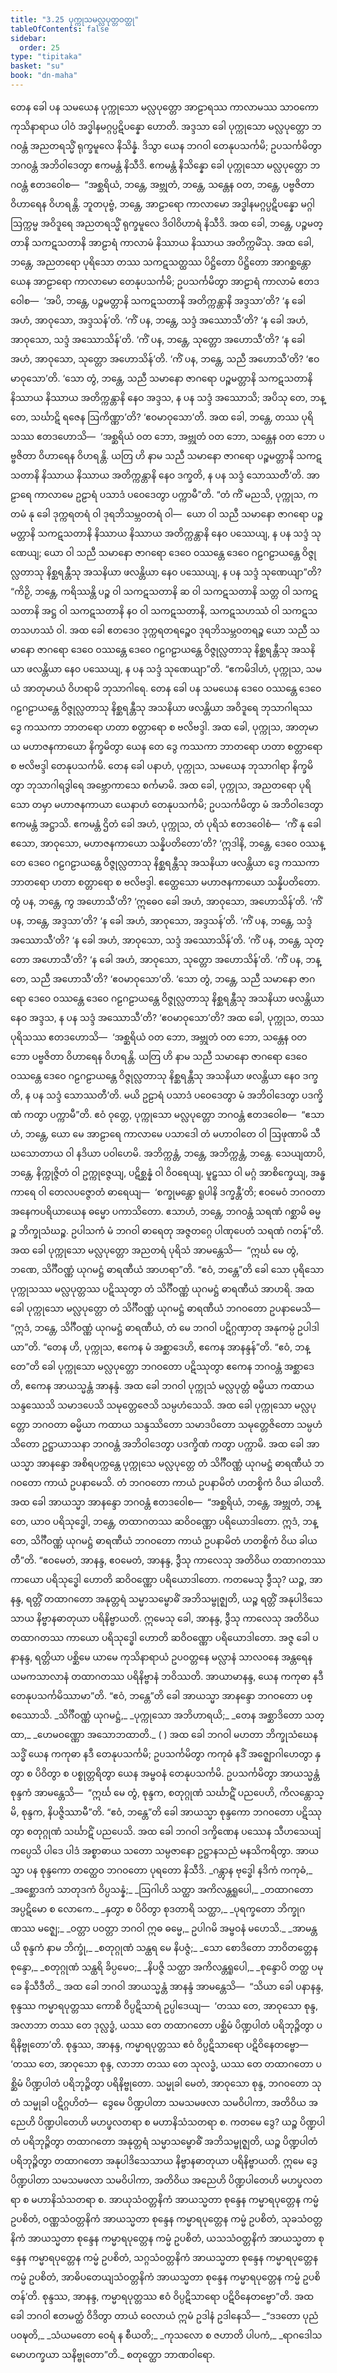 ```yaml
---
title: "3.25 ပုက္ကုသမလ္လပုတ္တဝတ္ထု"
tableOfContents: false
sidebar:
  order: 25
type: "tipitaka"
basket: "su"
book: "dn-maha"
---
```



<DynamicBreadcrumb />

<Division number="192" book="dn-maha" e="ch" v="7" p="108">

<Paragraph number="429" book="dn-maha">
တေန ခေါ ပန သမယေန ပုက္ကုသော မလ္လပုတ္တော အာဠာရဿ ကာလာမဿ သာဝကော ကုသိနာရာယ ပါဝံ အဒ္ဓါနမဂ္ဂပ္ပဋိပန္နော ဟောတိ. အဒ္ဒသာ ခေါ ပုက္ကုသော မလ္လပုတ္တော ဘဂဝန္တံ အညတရသ္မိံ ရုက္ခမူလေ နိသိန္နံ. ဒိသွာ ယေန ဘဂဝါ တေနုပသင်္ကမိ; ဥပသင်္ကမိတွာ ဘဂဝန္တံ အဘိဝါဒေတွာ ဧကမန္တံ နိသီဒိ. ဧကမန္တံ နိသိန္နော ခေါ ပုက္ကုသော မလ္လပုတ္တော ဘဂဝန္တံ ဧတဒဝေါစ—  “အစ္ဆရိယံ, ဘန္တေ, အဗ္ဘုတံ, ဘန္တေ, သန္တေန ဝတ, ဘန္တေ, ပဗ္ဗဇိတာ ဝိဟာရေန ဝိဟရန္တိ. ဘူတပုဗ္ဗံ, ဘန္တေ, အာဠာရော ကာလာမော အဒ္ဓါနမဂ္ဂပ္ပဋိပန္နော မဂ္ဂါ ဩက္ကမ္မ အဝိဒူရေ အညတရသ္မိံ ရုက္ခမူလေ ဒိဝါဝိဟာရံ နိသီဒိ. အထ ခေါ, ဘန္တေ, ပဉ္စမတ္တာနိ သကဋသတာနိ အာဠာရံ ကာလာမံ နိဿာယ နိဿာယ အတိက္ကမိံသု. အထ ခေါ, ဘန္တေ, အညတရော ပုရိသော တဿ သကဋသတ္ထဿ ပိဋ္ဌိတော ပိဋ္ဌိတော အာဂစ္ဆန္တော ယေန အာဠာရော ကာလာမော တေနုပသင်္ကမိ; ဥပသင်္ကမိတွာ အာဠာရံ ကာလာမံ ဧတဒဝေါစ—  ‘အပိ, ဘန္တေ, ပဉ္စမတ္တာနိ သကဋသတာနိ အတိက္ကန္တာနိ အဒ္ဒသာ’တိ? ‘န ခေါ အဟံ, အာဝုသော, အဒ္ဒသန်’တိ. ‘ကိံ ပန, ဘန္တေ, သဒ္ဒံ အဿောသီ’တိ? ‘န ခေါ အဟံ, အာဝုသော, သဒ္ဒံ အဿောသိန်’တိ. ‘ကိံ ပန, ဘန္တေ, သုတ္တော အဟောသီ’တိ? ‘န ခေါ အဟံ, အာဝုသော, သုတ္တော အဟောသိန်’တိ. ‘ကိံ ပန, ဘန္တေ, သညီ အဟောသီ’တိ? ‘ဧဝမာဝုသော’တိ. ‘သော တွံ, ဘန္တေ, သညီ သမာနော ဇာဂရော ပဉ္စမတ္တာနိ သကဋသတာနိ နိဿာယ နိဿာယ အတိက္ကန္တာနိ နေဝ အဒ္ဒသ, န ပန သဒ္ဒံ အဿောသိ; အပိသု တေ, ဘန္တေ, သင်္ဃာဋိ ရဇေန ဩကိဏ္ဏာ’တိ? ‘ဧဝမာဝုသော’တိ. အထ ခေါ, ဘန္တေ, တဿ ပုရိသဿ ဧတဒဟောသိ—  ‘အစ္ဆရိယံ ဝတ ဘော, အဗ္ဘုတံ ဝတ ဘော, သန္တေန ဝတ ဘော ပဗ္ဗဇိတာ ဝိဟာရေန ဝိဟရန္တိ. ယတြ ဟိ နာမ သညီ သမာနော ဇာဂရော ပဉ္စမတ္တာနိ သကဋသတာနိ နိဿာယ နိဿာယ အတိက္ကန္တာနိ နေဝ ဒက္ခတိ, န ပန သဒ္ဒံ သောဿတီ’တိ. အာဠာရေ ကာလာမေ ဥဠာရံ ပသာဒံ ပဝေဒေတွာ ပက္ကာမီ”တိ.
</Paragraph>

</Division>
<Division number="193" book="dn-maha" e="ch" v="7" p="108">

<Paragraph number="430" book="dn-maha">
“တံ ကိံ မညသိ, ပုက္ကုသ, ကတမံ နု ခေါ ဒုက္ကရတရံ ဝါ ဒုရဘိသမ္ဘဝတရံ ဝါ—  ယော ဝါ သညီ သမာနော ဇာဂရော ပဉ္စမတ္တာနိ သကဋသတာနိ နိဿာယ နိဿာယ အတိက္ကန္တာနိ နေဝ ပဿေယျ, န ပန သဒ္ဒံ သုဏေယျ; ယော ဝါ သညီ သမာနော ဇာဂရော ဒေဝေ ဝဿန္တေ ဒေဝေ ဂဠဂဠာယန္တေ ဝိဇ္ဇုလ္လတာသု နိစ္ဆရန္တီသု အသနိယာ ဖလန္တိယာ နေဝ ပဿေယျ, န ပန သဒ္ဒံ သုဏေယျာ”တိ? “ကိဉှိ, ဘန္တေ, ကရိဿန္တိ ပဉ္စ ဝါ သကဋသတာနိ ဆ ဝါ သကဋသတာနိ သတ္တ ဝါ သကဋသတာနိ အဋ္ဌ ဝါ သကဋသတာနိ နဝ ဝါ သကဋသတာနိ, သကဋသဟဿံ ဝါ သကဋသတသဟဿံ ဝါ. အထ ခေါ ဧတဒေဝ ဒုက္ကရတရဉ္စေဝ ဒုရဘိသမ္ဘဝတရဉ္စ ယော သညီ သမာနော ဇာဂရော ဒေဝေ ဝဿန္တေ ဒေဝေ ဂဠဂဠာယန္တေ ဝိဇ္ဇုလ္လတာသု နိစ္ဆရန္တီသု အသနိယာ ဖလန္တိယာ နေဝ ပဿေယျ, န ပန သဒ္ဒံ သုဏေယျာ”တိ.
</Paragraph>

<Paragraph number="431" book="dn-maha">
“ဧကမိဒါဟံ, ပုက္ကုသ, သမယံ အာတုမာယံ ဝိဟရာမိ ဘုသာဂါရေ. တေန ခေါ ပန သမယေန ဒေဝေ ဝဿန္တေ ဒေဝေ ဂဠဂဠာယန္တေ ဝိဇ္ဇုလ္လတာသု နိစ္ဆရန္တီသု အသနိယာ ဖလန္တိယာ အဝိဒူရေ ဘုသာဂါရဿ ဒွေ ကဿကာ ဘာတရော ဟတာ စတ္တာရော စ ဗလိဗဒ္ဒါ. အထ ခေါ, ပုက္ကုသ, အာတုမာယ မဟာဇနကာယော နိက္ခမိတွာ ယေန တေ ဒွေ ကဿကာ ဘာတရော ဟတာ စတ္တာရော စ ဗလိဗဒ္ဒါ တေနုပသင်္ကမိ. တေန ခေါ ပနာဟံ, ပုက္ကုသ, သမယေန ဘုသာဂါရာ နိက္ခမိတွာ ဘုသာဂါရဒွါရေ အဗ္ဘောကာသေ စင်္ကမာမိ. အထ ခေါ, ပုက္ကုသ, အညတရော ပုရိသော တမှာ မဟာဇနကာယာ ယေနာဟံ တေနုပသင်္ကမိ; ဥပသင်္ကမိတွာ မံ အဘိဝါဒေတွာ ဧကမန္တံ အဋ္ဌာသိ. ဧကမန္တံ ဌိတံ ခေါ အဟံ, ပုက္ကုသ, တံ ပုရိသံ ဧတဒဝေါစံ—  ‘ကိံ နု ခေါ ဧသော, အာဝုသော, မဟာဇနကာယော သန္နိပတိတော’တိ? ‘ဣဒါနိ, ဘန္တေ, ဒေဝေ ဝဿန္တေ ဒေဝေ ဂဠဂဠာယန္တေ ဝိဇ္ဇုလ္လတာသု နိစ္ဆရန္တီသု အသနိယာ ဖလန္တိယာ ဒွေ ကဿကာ ဘာတရော ဟတာ စတ္တာရော စ ဗလိဗဒ္ဒါ. ဧတ္ထေသော မဟာဇနကာယော သန္နိပတိတော. တွံ ပန, ဘန္တေ, ကွ အဟောသီ’တိ? ‘ဣဓေဝ ခေါ အဟံ, အာဝုသော, အဟောသိန်’တိ. ‘ကိံ ပန, ဘန္တေ, အဒ္ဒသာ’တိ? ‘န ခေါ အဟံ, အာဝုသော, အဒ္ဒသန်’တိ. ‘ကိံ ပန, ဘန္တေ, သဒ္ဒံ အဿောသီ’တိ? ‘န ခေါ အဟံ, အာဝုသော, သဒ္ဒံ အဿောသိန်’တိ. ‘ကိံ ပန, ဘန္တေ, သုတ္တော အဟောသီ’တိ? ‘န ခေါ အဟံ, အာဝုသော, သုတ္တော အဟောသိန်’တိ. ‘ကိံ ပန, ဘန္တေ, သညီ အဟောသီ’တိ? ‘ဧဝမာဝုသော’တိ. ‘သော တွံ, ဘန္တေ, သညီ သမာနော ဇာဂရော ဒေဝေ ဝဿန္တေ ဒေဝေ ဂဠဂဠာယန္တေ ဝိဇ္ဇုလ္လတာသု နိစ္ဆရန္တီသု အသနိယာ ဖလန္တိယာ နေဝ အဒ္ဒသ, န ပန သဒ္ဒံ အဿောသီ’တိ? ‘ဧဝမာဝုသော’တိ?
</Paragraph>

<Paragraph number="432" book="dn-maha">
အထ ခေါ, ပုက္ကုသ, တဿ ပုရိသဿ ဧတဒဟောသိ—  ‘အစ္ဆရိယံ ဝတ ဘော, အဗ္ဘုတံ ဝတ ဘော, သန္တေန ဝတ ဘော ပဗ္ဗဇိတာ ဝိဟာရေန ဝိဟရန္တိ. ယတြ ဟိ နာမ သညီ သမာနော ဇာဂရော ဒေဝေ ဝဿန္တေ ဒေဝေ ဂဠဂဠာယန္တေ ဝိဇ္ဇုလ္လတာသု နိစ္ဆရန္တီသု အသနိယာ ဖလန္တိယာ နေဝ ဒက္ခတိ, န ပန သဒ္ဒံ သောဿတီ’တိ. မယိ ဥဠာရံ ပသာဒံ ပဝေဒေတွာ မံ အဘိဝါဒေတွာ ပဒက္ခိဏံ ကတွာ ပက္ကာမီ”တိ.
</Paragraph>

<Paragraph number="433" book="dn-maha">
ဧဝံ ဝုတ္တေ, ပုက္ကုသော မလ္လပုတ္တော ဘဂဝန္တံ ဧတဒဝေါစ—  “ဧသာဟံ, ဘန္တေ, ယော မေ အာဠာရေ ကာလာမေ ပသာဒေါ တံ မဟာဝါတေ ဝါ ဩဖုဏာမိ သီဃသောတာယ ဝါ နဒိယာ ပဝါဟေမိ. အဘိက္ကန္တံ, ဘန္တေ, အဘိက္ကန္တံ, ဘန္တေ. သေယျထာပိ, ဘန္တေ, နိက္ကုဇ္ဇိတံ ဝါ ဥက္ကုဇ္ဇေယျ, ပဋိစ္ဆန္နံ ဝါ ဝိဝရေယျ, မူဠှဿ ဝါ မဂ္ဂံ အာစိက္ခေယျ, အန္ဓကာရေ ဝါ တေလပဇ္ဇောတံ ဓာရေယျ—  ‘စက္ခုမန္တော ရူပါနိ ဒက္ခန္တီ’တိ; ဧဝမေဝံ ဘဂဝတာ အနေကပရိယာယေန ဓမ္မော ပကာသိတော. ဧသာဟံ, ဘန္တေ, ဘဂဝန္တံ သရဏံ ဂစ္ဆာမိ ဓမ္မဉ္စ ဘိက္ခုသံဃဉ္စ. ဥပါသကံ မံ ဘဂဝါ ဓာရေတု အဇ္ဇတဂ္ဂေ ပါဏုပေတံ သရဏံ ဂတန်”တိ.
</Paragraph>

</Division>
<Division number="194" book="dn-maha" e="ch" v="7" p="110">

<Paragraph number="434" book="dn-maha">
အထ ခေါ ပုက္ကုသော မလ္လပုတ္တော အညတရံ ပုရိသံ အာမန္တေသိ—  “ဣင်္ဃ မေ တွံ, ဘဏေ, သိင်္ဂီဝဏ္ဏံ ယုဂမဋ္ဌံ ဓာရဏီယံ အာဟရာ”တိ. “ဧဝံ, ဘန္တေ”တိ ခေါ သော ပုရိသော ပုက္ကုသဿ မလ္လပုတ္တဿ ပဋိဿုတွာ တံ သိင်္ဂီဝဏ္ဏံ ယုဂမဋ္ဌံ ဓာရဏီယံ အာဟရိ. အထ ခေါ ပုက္ကုသော မလ္လပုတ္တော တံ သိင်္ဂီဝဏ္ဏံ ယုဂမဋ္ဌံ ဓာရဏီယံ ဘဂဝတော ဥပနာမေသိ—  “ဣဒံ, ဘန္တေ, သိင်္ဂီဝဏ္ဏံ ယုဂမဋ္ဌံ ဓာရဏီယံ, တံ မေ ဘဂဝါ ပဋိဂ္ဂဏှာတု အနုကမ္ပံ ဥပါဒါယာ”တိ. “တေန ဟိ, ပုက္ကုသ, ဧကေန မံ အစ္ဆာဒေဟိ, ဧကေန အာနန္ဒန်”တိ. “ဧဝံ, ဘန္တေ”တိ ခေါ ပုက္ကုသော မလ္လပုတ္တော ဘဂဝတော ပဋိဿုတွာ ဧကေန ဘဂဝန္တံ အစ္ဆာဒေတိ, ဧကေန အာယသ္မန္တံ အာနန္ဒံ. အထ ခေါ ဘဂဝါ ပုက္ကုသံ မလ္လပုတ္တံ ဓမ္မိယာ ကထာယ သန္ဒဿေသိ သမာဒပေသိ သမုတ္တေဇေသိ သမ္ပဟံသေသိ. အထ ခေါ ပုက္ကုသော မလ္လပုတ္တော ဘဂဝတာ ဓမ္မိယာ ကထာယ သန္ဒဿိတော သမာဒပိတော သမုတ္တေဇိတော သမ္ပဟံသိတော ဥဋ္ဌာယာသနာ ဘဂဝန္တံ အဘိဝါဒေတွာ ပဒက္ခိဏံ ကတွာ ပက္ကာမိ.
</Paragraph>

</Division>
<Division number="195" book="dn-maha" e="ch" v="7" p="111">

<Paragraph number="435" book="dn-maha">
အထ ခေါ အာယသ္မာ အာနန္ဒော အစိရပက္ကန္တေ ပုက္ကုသေ မလ္လပုတ္တေ တံ သိင်္ဂီဝဏ္ဏံ ယုဂမဋ္ဌံ ဓာရဏီယံ ဘဂဝတော ကာယံ ဥပနာမေသိ. တံ ဘဂဝတော ကာယံ ဥပနာမိတံ ဟတစ္စိကံ ဝိယ ခါယတိ. အထ ခေါ အာယသ္မာ အာနန္ဒော ဘဂဝန္တံ ဧတဒဝေါစ—  “အစ္ဆရိယံ, ဘန္တေ, အဗ္ဘုတံ, ဘန္တေ, ယာဝ ပရိသုဒ္ဓေါ, ဘန္တေ, တထာဂတဿ ဆဝိဝဏ္ဏော ပရိယောဒါတော. ဣဒံ, ဘန္တေ, သိင်္ဂီဝဏ္ဏံ ယုဂမဋ္ဌံ ဓာရဏီယံ ဘဂဝတော ကာယံ ဥပနာမိတံ ဟတစ္စိကံ ဝိယ ခါယတီ”တိ. “ဧဝမေတံ, အာနန္ဒ, ဧဝမေတံ, အာနန္ဒ, ဒွီသု ကာလေသု အတိဝိယ တထာဂတဿ ကာယော ပရိသုဒ္ဓေါ ဟောတိ ဆဝိဝဏ္ဏော ပရိယောဒါတော. ကတမေသု ဒွီသု? ယဉ္စ, အာနန္ဒ, ရတ္တိံ တထာဂတော အနုတ္တရံ သမ္မာသမ္ဗောဓိံ အဘိသမ္ဗုဇ္ဈတိ, ယဉ္စ ရတ္တိံ အနုပါဒိသေသာယ နိဗ္ဗာနဓာတုယာ ပရိနိဗ္ဗာယတိ. ဣမေသု ခေါ, အာနန္ဒ, ဒွီသု ကာလေသု အတိဝိယ တထာဂတဿ ကာယော ပရိသုဒ္ဓေါ ဟောတိ ဆဝိဝဏ္ဏော ပရိယောဒါတော. အဇ္ဇ ခေါ ပနာနန္ဒ, ရတ္တိယာ ပစ္ဆိမေ ယာမေ ကုသိနာရာယံ ဥပဝတ္တနေ မလ္လာနံ သာလဝနေ အန္တရေန ယမကသာလာနံ တထာဂတဿ ပရိနိဗ္ဗာနံ ဘဝိဿတိ. အာယာမာနန္ဒ, ယေန ကကုဓာ နဒီ တေနုပသင်္ကမိဿာမာ”တိ. “ဧဝံ, ဘန္တေ”တိ ခေါ အာယသ္မာ အာနန္ဒော ဘဂဝတော ပစ္စဿောသိ.
</Paragraph>

<Paragraph number="436" type="verses" book="dn-maha">
_သိင်္ဂီဝဏ္ဏံ ယုဂမဋ္ဌံ,_  
_ပုက္ကုသော အဘိဟာရယိ;_  
_တေန အစ္ဆာဒိတော သတ္ထာ,_  
_ဟေမဝဏ္ဏော အသောဘထာတိ._  


</Paragraph>
</Division>

<Paragraph number="437" type="center" book="dn-maha">
( )


</Paragraph>

<Division number="196" book="dn-maha" e="ch" v="7" p="111">

<Paragraph number="438" book="dn-maha">
အထ ခေါ ဘဂဝါ မဟတာ ဘိက္ခုသံဃေန သဒ္ဓိံ ယေန ကကုဓာ နဒီ တေနုပသင်္ကမိ; ဥပသင်္ကမိတွာ ကကုဓံ နဒိံ အဇ္ဈောဂါဟေတွာ နှတွာ စ ပိဝိတွာ စ ပစ္စုတ္တရိတွာ ယေန အမ္ဗဝနံ တေနုပသင်္ကမိ. ဥပသင်္ကမိတွာ အာယသ္မန္တံ စုန္ဒကံ အာမန္တေသိ—  “ဣင်္ဃ မေ တွံ, စုန္ဒက, စတုဂ္ဂုဏံ သင်္ဃာဋိံ ပညပေဟိ, ကိလန္တောသ္မိ, စုန္ဒက, နိပဇ္ဇိဿာမီ”တိ.
</Paragraph>

<Paragraph number="439" book="dn-maha">
“ဧဝံ, ဘန္တေ”တိ ခေါ အာယသ္မာ စုန္ဒကော ဘဂဝတော ပဋိဿုတွာ စတုဂ္ဂုဏံ သင်္ဃာဋိံ ပညပေသိ. အထ ခေါ ဘဂဝါ ဒက္ခိဏေန ပဿေန သီဟသေယျံ ကပ္ပေသိ ပါဒေ ပါဒံ အစ္စာဓာယ သတော သမ္ပဇာနော ဥဋ္ဌာနသညံ မနသိကရိတွာ. အာယသ္မာ ပန စုန္ဒကော တတ္ထေဝ ဘဂဝတော ပုရတော နိသီဒိ.
</Paragraph>

<Paragraph number="440" type="verses" book="dn-maha">
_ဂန္တွာန ဗုဒ္ဓေါ နဒိကံ ကကုဓံ,_  
_အစ္ဆောဒကံ သာတုဒကံ ဝိပ္ပသန္နံ;_  
_ဩဂါဟိ သတ္ထာ အကိလန္တရူပေါ,_  
_တထာဂတော အပ္ပဋိမော စ လောကေ._  

</Paragraph>

<Paragraph number="441" type="verses" book="dn-maha">
_နှတွာ စ ပိဝိတွာ စုဒတာရိ သတ္ထာ,_  
_ပုရက္ခတော ဘိက္ခုဂဏဿ မဇ္ဈေ;_  
_ဝတ္တာ ပဝတ္တာ ဘဂဝါ ဣဓ ဓမ္မေ,_  
ဥပါဂမိ အမ္ဗဝနံ မဟေသိ._  

</Paragraph>

<Paragraph number="442" type="verses" book="dn-maha">
_အာမန္တယိ စုန္ဒကံ နာမ ဘိက္ခုံ,_  
_စတုဂ္ဂုဏံ သန္ထရ မေ နိပဇ္ဇံ;_  
_သော စောဒိတော ဘာဝိတတ္တေန စုန္ဒော,_  
_စတုဂ္ဂုဏံ သန္ထရိ ခိပ္ပမေဝ;_  
_နိပဇ္ဇိ သတ္ထာ အကိလန္တရူပေါ,_  
_စုန္ဒောပိ တတ္ထ ပမုခေ နိသီဒီတိ._  

</Paragraph>

</Division>
<Division number="197" book="dn-maha" e="ch" v="7" p="112">

<Paragraph number="443" book="dn-maha">
အထ ခေါ ဘဂဝါ အာယသ္မန္တံ အာနန္ဒံ အာမန္တေသိ—  “သိယာ ခေါ ပနာနန္ဒ, စုန္ဒဿ ကမ္မာရပုတ္တဿ ကောစိ ဝိပ္ပဋိသာရံ ဥပ္ပါဒေယျ—  ‘တဿ တေ, အာဝုသော စုန္ဒ, အလာဘာ တဿ တေ ဒုလ္လဒ္ဓံ, ယဿ တေ တထာဂတော ပစ္ဆိမံ ပိဏ္ဍပါတံ ပရိဘုဉ္ဇိတွာ ပရိနိဗ္ဗုတော’တိ. စုန္ဒဿ, အာနန္ဒ, ကမ္မာရပုတ္တဿ ဧဝံ ဝိပ္ပဋိသာရော ပဋိဝိနေတဗ္ဗော—  ‘တဿ တေ, အာဝုသော စုန္ဒ, လာဘာ တဿ တေ သုလဒ္ဓံ, ယဿ တေ တထာဂတော ပစ္ဆိမံ ပိဏ္ဍပါတံ ပရိဘုဉ္ဇိတွာ ပရိနိဗ္ဗုတော. သမ္မုခါ မေတံ, အာဝုသော စုန္ဒ, ဘဂဝတော သုတံ သမ္မုခါ ပဋိဂ္ဂဟိတံ—  ဒွေမေ ပိဏ္ဍပါတာ သမသမဖလာ သမဝိပါကာ, အတိဝိယ အညေဟိ ပိဏ္ဍပါတေဟိ မဟပ္ဖလတရာ စ မဟာနိသံသတရာ စ. ကတမေ ဒွေ? ယဉ္စ ပိဏ္ဍပါတံ ပရိဘုဉ္ဇိတွာ တထာဂတော အနုတ္တရံ သမ္မာသမ္ဗောဓိံ အဘိသမ္ဗုဇ္ဈတိ, ယဉ္စ ပိဏ္ဍပါတံ ပရိဘုဉ္ဇိတွာ တထာဂတော အနုပါဒိသေသာယ နိဗ္ဗာနဓာတုယာ ပရိနိဗ္ဗာယတိ. ဣမေ ဒွေ ပိဏ္ဍပါတာ သမသမဖလာ သမဝိပါကာ, အတိဝိယ အညေဟိ ပိဏ္ဍပါတေဟိ မဟပ္ဖလတရာ စ မဟာနိသံသတရာ စ. အာယုသံဝတ္တနိကံ အာယသ္မတာ စုန္ဒေန ကမ္မာရပုတ္တေန ကမ္မံ ဥပစိတံ, ဝဏ္ဏသံဝတ္တနိကံ အာယသ္မတာ စုန္ဒေန ကမ္မာရပုတ္တေန ကမ္မံ ဥပစိတံ, သုခသံဝတ္တနိကံ အာယသ္မတာ စုန္ဒေန ကမ္မာရပုတ္တေန ကမ္မံ ဥပစိတံ, ယသသံဝတ္တနိကံ အာယသ္မတာ စုန္ဒေန ကမ္မာရပုတ္တေန ကမ္မံ ဥပစိတံ, သဂ္ဂသံဝတ္တနိကံ အာယသ္မတာ စုန္ဒေန ကမ္မာရပုတ္တေန ကမ္မံ ဥပစိတံ, အာဓိပတေယျသံဝတ္တနိကံ အာယသ္မတာ စုန္ဒေန ကမ္မာရပုတ္တေန ကမ္မံ ဥပစိတန်’တိ. စုန္ဒဿ, အာနန္ဒ, ကမ္မာရပုတ္တဿ ဧဝံ ဝိပ္ပဋိသာရော ပဋိဝိနေတဗ္ဗော”တိ. အထ ခေါ ဘဂဝါ ဧတမတ္ထံ ဝိဒိတွာ တာယံ ဝေလာယံ ဣမံ ဥဒါနံ ဥဒါနေသိ—
</Paragraph>

<Paragraph number="444" type="verses" book="dn-maha">
_“ဒဒတော ပုညံ ပဝဍ္ဎတိ,_  
_သံယမတော ဝေရံ န စီယတိ;_  
_ကုသလော စ ဇဟာတိ ပါပကံ,_  
_ရာဂဒေါသမောဟက္ခယာ သနိဗ္ဗုတော”တိ._  


</Paragraph>
</Division>

<Paragraph number="445" type="center" book="dn-maha">
စတုတ္ထော ဘာဏဝါရော.
</Paragraph>